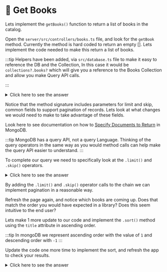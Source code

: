 # 👐 Get Books


Lets implement the `getBooks()` function to return a list of books in the catalog.

Open the `server/src/controllers/books.ts` file, and look for the `getBook` method. Currently the method is hard coded to return an empty []. Lets implement the code needed to make this return a list of books.

:::tip
Helpers have been added, via `src/database.ts` file to make it easy to reference the DB and the Collection, In this case it would be
` collections?.books?` which will give you a reference to the Books Collection and allow you make Query API calls.

:::

<details>
  <summary>Click here to see the answer</summary>

<div>

```ts
    public async getBooks(limit: number = 12, skip: number = 0): Promise<Book[]> {

    const books = await collections?.books?.find({}).toArray();

    return books;
}

```
</div>
</details>

Notice that the method signature includes parameters for limit and skip, common fields to support pagination of records.  Lets look at what changes we would need to make to take advantage of these fields.

Look here to see documentation on how to [Specify Documents to Return](https://www.mongodb.com/docs/drivers/node/current/crud/query/specify-documents-to-return/) in MongoDB.

:::tip
MongoDB has a query API, not a query Language. Thinking of the query operators in the same way as you would method calls can help make the query API easier to understand.
:::


To complete our query we need to specifically look at the `.limit()` and `.skip()` operators.

<details>
    <summary>Click here to see the answer</summary>

    <div>

        ```ts
        public async getBooks(limit: number = 12, skip: number = 0): Promise<Book[]> {
            if (limit > 100) {
                limit = 100;
            }

            const bookCursor = await collections?.books?.find({});
            const books = await bookCursor.limit(limit).skip(skip).toArray();

            return books;
        }
        ```
    </div>
</details>


By adding the `.limit()` and `.skip()` operator calls to the chain we can implement pagination in a reasonable way.


Refresh the page again, and notice which books are coming up. Does that match the order you would have expected in a library?  Does this seem intuitive to the end user?

Lets make 1 more update to our code and implement the `.sort()` method using the `title` attribute in ascending order.

:::tip
    In mongoDB we represent ascending order with the value of `1` and descending order with `-1`
:::

Update the code one more time to implement the sort, and refresh the app to check your results.

<details>
    <summary>Click here to see the answer</summary>

    <div>

        ```ts
        public async getBooks(limit: number = 12, skip: number = 0): Promise<Book[]> {
            if (limit > 100) {
                limit = 100;
            }

            const bookCursor = await collections?.books?.find({});
            const books = await bookCursor.sort({'title': 1}).limit(limit).skip(skip).toArray();

            return books;
        }
        ```
    </div>
</details>






